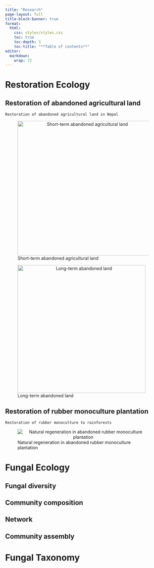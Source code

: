 ```yaml
---
title: "Research"
page-layout: full
title-block-banner: true
format: 
  html: 
    css: styles/styles.css
    toc: true
    toc-depth: 3
    toc-title: "**Table of contents**"
editor: 
  markdown: 
    wrap: 72
---
```


# Restoration Ecology

## Restoration of abandoned agricultural land

``` {style="font-family: Arial, sans-serif;  font-size: 16px; color: gray"}
Restoration of abandoned agricultural land in Nepal
```

![Short-term abandoned agricultural
land](Research/short_term_abandoned_land.jpg){style="text-align: center;"
width="435"}

![Long-term abandoned
land](Research/Long_term_abandoned_land.jpg){style="text-align: center;"
width="413"}

## Restoration of rubber monoculture plantation

``` {style="color: gray"}
Restoration of rubber monoculture to rainforests
```

![Natural regeneration in abandoned rubber monoculture
plantation](Research/Abandoned_rubber.jpg){style="text-align: center"}

# Fungal Ecology

## Fungal diversity

## Community composition

## Network

## Community assembly

# Fungal Taxonomy

